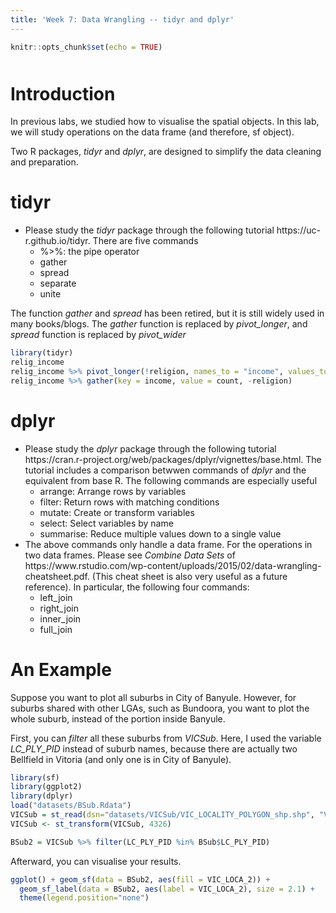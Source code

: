 ```yaml
---
title: 'Week 7: Data Wrangling -- tidyr and dplyr'
---
```


<div style="margin-bottom:50px;">
```r
knitr::opts_chunk$set(echo = TRUE)
```

</div>



# Introduction
In previous labs, we studied how to visualise the spatial objects. In this lab, we will study operations on the data frame (and therefore, sf object). 

Two R packages, *tidyr* and *dplyr*, are designed to simplify the data cleaning and preparation. 

# tidyr

* Please study the *tidyr* package through the following tutorial
https://uc-r.github.io/tidyr. There are five commands
  + %>%: the pipe operator
  + gather
  + spread
  + separate
  + unite

The function *gather* and *spread* has been retired, but it is still widely used in many books/blogs. The *gather* function is replaced by *pivot_longer*, and *spread* function is replaced by *pivot_wider*
```r
library(tidyr)
relig_income
relig_income %>% pivot_longer(!religion, names_to = "income", values_to = "count")
relig_income %>% gather(key = income, value = count, -religion)
```


# dplyr

* Please study the *dplyr* package through the following tutorial
https://cran.r-project.org/web/packages/dplyr/vignettes/base.html. The tutorial includes a comparison betwwen commands of *dplyr* and the equivalent from base R. The following commands are especially useful
  + arrange: Arrange rows by variables 
  + filter: Return rows with matching conditions
  + mutate: Create or transform variables
  + select: Select variables by name
  + summarise: Reduce multiple values down to a single value
  
* The above commands only handle a data frame. For the operations in two data frames. Please see *Combine Data Sets* of https://www.rstudio.com/wp-content/uploads/2015/02/data-wrangling-cheatsheet.pdf. (This cheat sheet is also very useful as a future reference). In particular, the following four commands: 
  + left_join
  + right_join
  + inner_join
  + full_join


# An Example

Suppose you want to plot all suburbs in City of Banyule. However, for suburbs shared with other LGAs, such as Bundoora,  you want to plot the whole suburb, instead of the portion inside Banyule.

First, you can *filter* all these suburbs from *VICSub*. Here, I used the variable *LC_PLY_PID* instead of suburb names, because there are actually two Bellfield in Vitoria (and only one is in City of Banyule). 

```r
library(sf)
library(ggplot2)
library(dplyr)
load("datasets/BSub.Rdata")
VICSub = st_read(dsn="datasets/VICSub/VIC_LOCALITY_POLYGON_shp.shp", "VIC_LOCALITY_POLYGON_shp")
VICSub <- st_transform(VICSub, 4326)

BSub2 = VICSub %>% filter(LC_PLY_PID %in% BSub$LC_PLY_PID)
```

Afterward, you can visualise your results. 
```r
ggplot() + geom_sf(data = BSub2, aes(fill = VIC_LOCA_2)) + 
  geom_sf_label(data = BSub2, aes(label = VIC_LOCA_2), size = 2.1) + 
  theme(legend.position="none")
```

